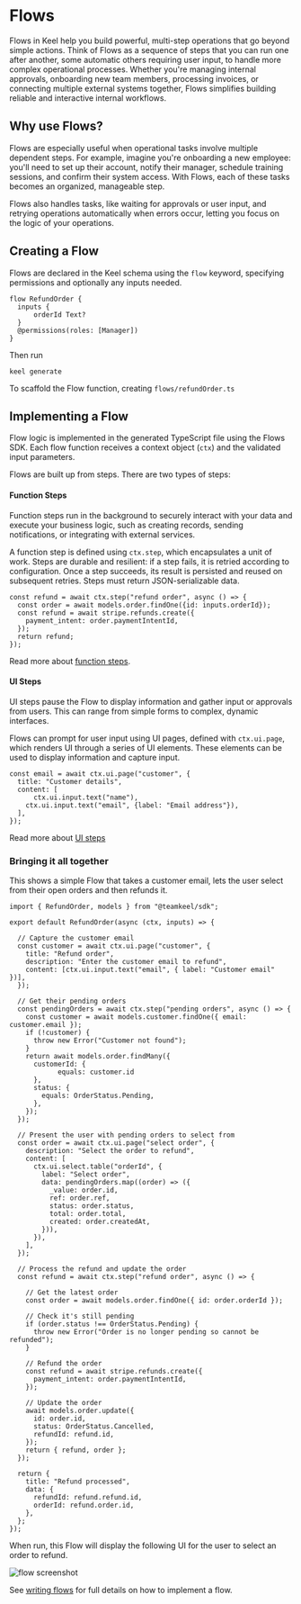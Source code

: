 # Flows

Flows in Keel help you build powerful, multi-step operations that go beyond simple actions. Think of Flows as a sequence of steps that you can run one after another, some automatic others requiring user input, to handle more complex operational processes. Whether you're managing internal approvals, onboarding new team members, processing invoices, or connecting multiple external systems together, Flows simplifies building reliable and interactive internal workflows.

## Why use Flows?

Flows are especially useful when operational tasks involve multiple dependent steps. For example, imagine you're onboarding a new employee: you'll need to set up their account, notify their manager, schedule training sessions, and confirm their system access. With Flows, each of these tasks becomes an organized, manageable step.

Flows also handles tasks, like waiting for approvals or user input, and retrying operations automatically when errors occur, letting you focus on the logic of your operations.

## Creating a Flow

Flows are declared in the Keel schema using the `flow` keyword, specifying permissions and optionally any inputs needed. 

```keel
flow RefundOrder {
  inputs {
	  orderId Text?
  }
  @permissions(roles: [Manager])
}
```
Then run
```keel
keel generate
```
To scaffold the Flow function, creating `flows/refundOrder.ts`

## Implementing a Flow

Flow logic is implemented in the generated TypeScript file using the Flows SDK. Each flow function receives a context object (`ctx`) and the validated input parameters.

Flows are built up from steps. There are two types of steps:

#### Function Steps

Function steps run in the background to securely interact with your data and execute your business logic, such as creating records, sending notifications, or integrating with external services.

A function step is defined using `ctx.step`, which encapsulates a unit of work. Steps are durable and resilient: if a step fails, it is retried according to configuration. Once a step succeeds, its result is persisted and reused on subsequent retries. Steps must return JSON-serializable data.

```tsx
const refund = await ctx.step("refund order", async () => {
  const order = await models.order.findOne({id: inputs.orderId});
  const refund = await stripe.refunds.create({
    payment_intent: order.paymentIntentId,
  });
  return refund;
});
```

Read more about [function steps](/flows/functions).

#### UI Steps

UI steps pause the Flow to display information and gather input or approvals from users. This can range from simple forms to complex, dynamic interfaces.

Flows can prompt for user input using UI pages, defined with `ctx.ui.page`, which renders UI through a series of UI elements. These elements can be used to display information and capture input.

```tsx
const email = await ctx.ui.page("customer", {
  title: "Customer details",
  content: [
	  ctx.ui.input.text("name"),
    ctx.ui.input.text("email", {label: "Email address"}),
  ],
});
```

Read more about [UI steps](/flows/ui)

### Bringing it all together

This shows a simple Flow that takes a customer email, lets the user select from their open orders and then refunds it.

```tsx
import { RefundOrder, models } from "@teamkeel/sdk";

export default RefundOrder(async (ctx, inputs) => {

  // Capture the customer email
  const customer = await ctx.ui.page("customer", {
    title: "Refund order",
    description: "Enter the customer email to refund",
    content: [ctx.ui.input.text("email", { label: "Customer email" })],
  });

  // Get their pending orders
  const pendingOrders = await ctx.step("pending orders", async () => {
    const customer = await models.customer.findOne({ email: customer.email });
    if (!customer) {
      throw new Error("Customer not found");
    }
    return await models.order.findMany({
      customerId: {
		    equals: customer.id
      },
      status: {
        equals: OrderStatus.Pending,
      },
    });
  });

  // Present the user with pending orders to select from
  const order = await ctx.ui.page("select order", {
    description: "Select the order to refund",
    content: [
      ctx.ui.select.table("orderId", {
        label: "Select order",
        data: pendingOrders.map((order) => ({
          _value: order.id,
          ref: order.ref,
          status: order.status,
          total: order.total,
		  created: order.createdAt,
        })),
      }),
    ],
  });

  // Process the refund and update the order
  const refund = await ctx.step("refund order", async () => {

    // Get the latest order
    const order = await models.order.findOne({ id: order.orderId });

    // Check it's still pending
    if (order.status !== OrderStatus.Pending) {
      throw new Error("Order is no longer pending so cannot be refunded");
    }

    // Refund the order
    const refund = await stripe.refunds.create({
      payment_intent: order.paymentIntentId,
    });

    // Update the order
    await models.order.update({
      id: order.id,
      status: OrderStatus.Cancelled,
      refundId: refund.id,
    });
    return { refund, order };
  });

  return {
    title: "Refund processed",
    data: {
      refundId: refund.refund.id,
      orderId: refund.order.id,
    },
  };
});
```
When run, this Flow will display the following UI for the user to select an order to refund.

![flow screenshot](public/screenshots/flows/intro-flow.png "")


See [writing flows](/flows/writing-flows) for full details on how to implement a flow.